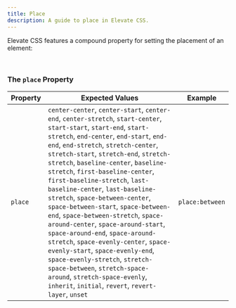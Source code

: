 ```yaml
---
title: Place
description: A guide to place in Elevate CSS.
---
```


Elevate CSS features a compound property for setting the placement of an element:

<br/>

### The `place` Property

| Property   | Expected Values | Example     |
|------------|--------------------|-----------------------|
| `place` |  `center-center`, `center-start`, `center-end`, `center-stretch`, `start-center`, `start-start`, `start-end`, `start-stretch`, `end-center`, `end-start`, `end-end`, `end-stretch`, `stretch-center`, `stretch-start`, `stretch-end`, `stretch-stretch`, `baseline-center`, `baseline-stretch`, `first-baseline-center`, `first-baseline-stretch`, `last-baseline-center`, `last-baseline-stretch`, `space-between-center`, `space-between-start`, `space-between-end`, `space-between-stretch`, `space-around-center`, `space-around-start`, `space-around-end`, `space-around-stretch`, `space-evenly-center`, `space-evenly-start`, `space-evenly-end`, `space-evenly-stretch`, `stretch-space-between`, `stretch-space-around`, `stretch-space-evenly`, `inherit`, `initial`, `revert`, `revert-layer`, `unset` |  `place:between`  |
